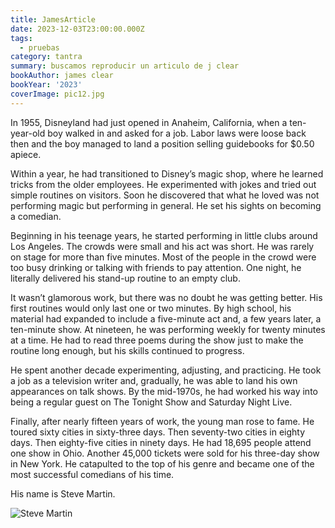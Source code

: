 ```yaml
---
title: JamesArticle
date: 2023-12-03T23:00:00.000Z
tags:
  - pruebas
category: tantra
summary: buscamos reproducir un articulo de j clear
bookAuthor: james clear
bookYear: '2023'
coverImage: pic12.jpg
---
```


In 1955, Disneyland had just opened in Anaheim, California, when a ten-year-old boy walked in and asked for a job. Labor laws were loose back then and the boy managed to land a position selling guidebooks for $0.50 apiece.

Within a year, he had transitioned to Disney’s magic shop, where he learned tricks from the older employees. He experimented with jokes and tried out simple routines on visitors. Soon he discovered that what he loved was not performing magic but performing in general. He set his sights on becoming a comedian.

Beginning in his teenage years, he started performing in little clubs around Los Angeles. The crowds were small and his act was short. He was rarely on stage for more than five minutes. Most of the people in the crowd were too busy drinking or talking with friends to pay attention. One night, he literally delivered his stand-up routine to an empty club.

It wasn’t glamorous work, but there was no doubt he was getting better. His first routines would only last one or two minutes. By high school, his material had expanded to include a five-minute act and, a few years later, a ten-minute show. At nineteen, he was performing weekly for twenty minutes at a time. He had to read three poems during the show just to make the routine long enough, but his skills continued to progress.

He spent another decade experimenting, adjusting, and practicing. He took a job as a television writer and, gradually, he was able to land his own appearances on talk shows. By the mid-1970s, he had worked his way into being a regular guest on The Tonight Show and Saturday Night Live.

Finally, after nearly fifteen years of work, the young man rose to fame. He toured sixty cities in sixty-three days. Then seventy-two cities in eighty days. Then eighty-five cities in ninety days. He had 18,695 people attend one show in Ohio. Another 45,000 tickets were sold for his three-day show in New York. He catapulted to the top of his genre and became one of the most successful comedians of his time.

His name is Steve Martin.


![Steve Martin]([https://jamesclear.com/wp-content/uploads/2016/06/steve-martin.jpg](https://jamesclear.com/wp-content/uploads/2016/06/steve-martin.jpg))

